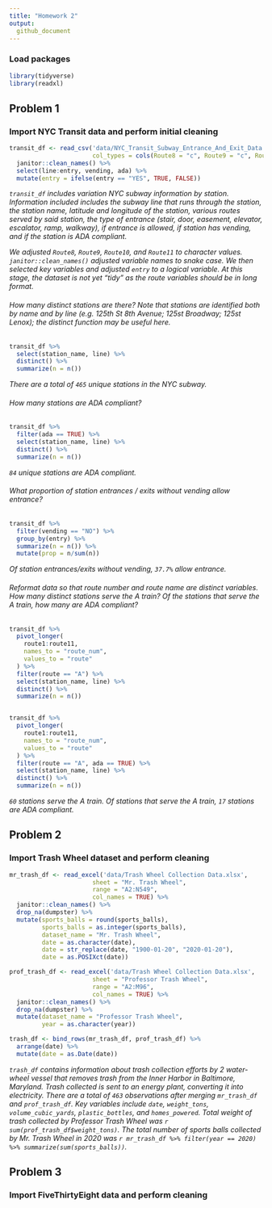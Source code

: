 ```yaml
---
title: "Homework 2"
output:   
  github_document
---
```


### Load packages
```r
library(tidyverse)
library(readxl)
```

## Problem 1

### Import NYC Transit data and perform initial cleaning
```r
transit_df <- read_csv('data/NYC_Transit_Subway_Entrance_And_Exit_Data.csv',
                       col_types = cols(Route8 = "c", Route9 = "c", Route10 = "c", Route11 = "c")) %>%
  janitor::clean_names() %>%
  select(line:entry, vending, ada) %>%
  mutate(entry = ifelse(entry == "YES", TRUE, FALSE))
```

*`transit_df` includes variation NYC subway information by station. Information included includes the subway line that runs through the station, the station name, latitude and longitude of the station, various routes served by said station, the type of entrance (stair, door, easement, elevator, escalator, ramp, walkway), if entrance is allowed, if station has vending, and if the station is ADA compliant.* 

*We adjusted `Route8`, `Route9`, `Route10`, and `Route11` to character values. `janitor::clean_names()` adjusted variable names to snake case. We then selected key variables and adjusted `entry` to a logical variable. At this stage, the dataset is not yet "tidy" as the route variables should be in long format.*


###### How many distinct stations are there? Note that stations are identified both by name and by line (e.g. 125th St 8th Avenue; 125st Broadway; 125st Lenox); the distinct function may be useful here.
```r
transit_df %>% 
  select(station_name, line) %>%
  distinct() %>%
  summarize(n = n())
```
*There are a total of `465` unique stations in the NYC subway.*

###### How many stations are ADA compliant?
```r
transit_df %>%
  filter(ada == TRUE) %>%
  select(station_name, line) %>%
  distinct() %>%
  summarize(n = n())
```
*`84` unique stations are ADA compliant.*

###### What proportion of station entrances / exits without vending allow entrance?
```r
transit_df %>%
  filter(vending == "NO") %>%
  group_by(entry) %>%
  summarize(n = n()) %>%
  mutate(prop = n/sum(n))
```
*Of station entrances/exits without vending, `37.7%` allow entrance.*

###### Reformat data so that route number and route name are distinct variables. How many distinct stations serve the A train? Of the stations that serve the A train, how many are ADA compliant?
```r
transit_df %>%
  pivot_longer(
    route1:route11,
    names_to = "route_num",
    values_to = "route"
  ) %>%
  filter(route == "A") %>%
  select(station_name, line) %>%
  distinct() %>%
  summarize(n = n())


transit_df %>%
  pivot_longer(
    route1:route11,
    names_to = "route_num",
    values_to = "route"
  ) %>%
  filter(route == "A", ada == TRUE) %>%
  select(station_name, line) %>%
  distinct() %>%
  summarize(n = n())
```

*`60` stations serve the A train. Of stations that serve the A train, `17` stations are ADA compliant.*

## Problem 2

### Import Trash Wheel dataset and perform cleaning
```r
mr_trash_df <- read_excel('data/Trash Wheel Collection Data.xlsx',
                       sheet = "Mr. Trash Wheel",
                       range = "A2:N549",
                       col_names = TRUE) %>%
  janitor::clean_names() %>%
  drop_na(dumpster) %>%
  mutate(sports_balls = round(sports_balls),
         sports_balls = as.integer(sports_balls),
         dataset_name = "Mr. Trash Wheel",
         date = as.character(date),
         date = str_replace(date, "1900-01-20", "2020-01-20"),
         date = as.POSIXct(date))

prof_trash_df <- read_excel('data/Trash Wheel Collection Data.xlsx',
                       sheet = "Professor Trash Wheel",
                       range = "A2:M96",
                       col_names = TRUE) %>%
  janitor::clean_names() %>%
  drop_na(dumpster) %>%
  mutate(dataset_name = "Professor Trash Wheel",
         year = as.character(year))  

trash_df <- bind_rows(mr_trash_df, prof_trash_df) %>%
  arrange(date) %>%
  mutate(date = as.Date(date))
```

*`trash_df` contains information about trash collection efforts by 2 water-wheel vessel that removes trash from the Inner Harbor in Baltimore, Maryland. Trash collected is sent to an energy plant, converting it into electricity. There are a total of `463` observations after merging `mr_trash_df` and `prof_trash_df`. Key variables include `date`, `weight_tons`, `volume_cubic_yards`, `plastic_bottles`, and `homes_powered`. Total weight of trash collected by Professor Trash Wheel was `r sum(prof_trash_df$weight_tons)`. The total number of sports balls collected by Mr. Trash Wheel in 2020 was `r mr_trash_df %>% filter(year == 2020) %>% summarize(sum(sports_balls))`.*

## Problem 3

### Import FiveThirtyEight data and perform cleaning
```r

```





